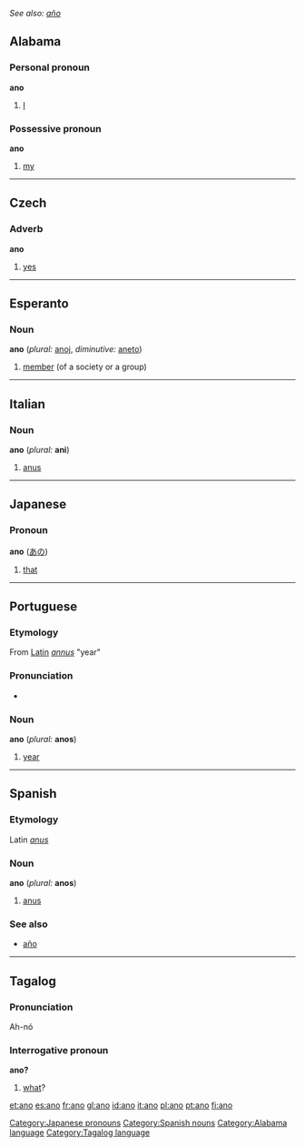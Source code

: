 ''See also: [[año]]''
==Alabama==
===Personal pronoun===
'''ano'''
# [[I]]

===Possessive pronoun===
'''ano'''
# [[my]]


----
==Czech==
===Adverb===
'''ano'''

#[[yes]]


----

==Esperanto==
===Noun===
'''ano''' (''plural:'' [[anoj]], ''diminutive:'' [[aneto]])

# [[member]] (of a society or a group)


----

==Italian==
===Noun===
'''ano''' {{m}} (''plural:'' '''ani''')

#[[anus]]


----

==Japanese==
===Pronoun===
'''ano''' ([[あの]])

#[[that]]

[[Category:Japanese pronouns]]


----

==Portuguese==
===Etymology===
From [[Latin]] ''[[annus]]'' "year"
===Pronunciation===
*{{IPA|/'ʌnu/}}

===Noun===
'''ano''' {{m}} (''plural:'' '''anos''')

#[[year]]


----

==Spanish==
===Etymology===
Latin ''[[anus]]''

===Noun===
'''ano''' {{m}} (''plural:'' '''anos''')

#[[anus]]

[[Category:Spanish nouns]]

===See also===
*[[año]]


----

==Tagalog==
===Pronunciation===
Ah-nó

===Interrogative pronoun===
'''ano?'''

#[[what]]?

[[Category:Alabama language]]
[[Category:Tagalog language]]

[[et:ano]]
[[es:ano]]
[[fr:ano]]
[[gl:ano]]
[[id:ano]]
[[it:ano]]
[[pl:ano]]
[[pt:ano]]
[[fi:ano]]